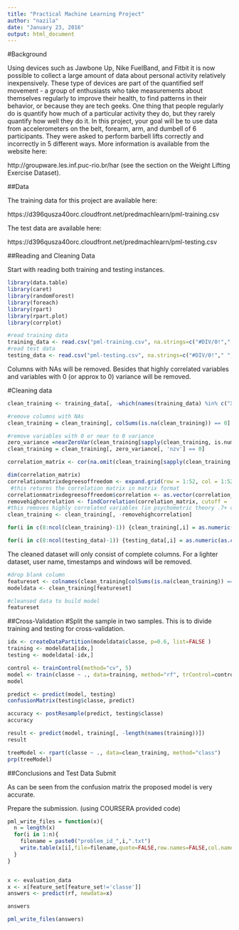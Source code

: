```yaml
---
title: "Practical Machine Learning Project"
author: "nazila"
date: "January 23, 2016"
output: html_document
---
```


#Background

Using devices such as Jawbone Up, Nike FuelBand, and Fitbit it is now possible to collect a large amount of data about personal activity relatively inexpensively. These type of devices are part of the quantified self movement - a group of enthusiasts who take measurements about themselves regularly to improve their health, to find patterns in their behavior, or because they are tech geeks. One thing that people regularly do is quantify how much of a particular activity they do, but they rarely quantify how well they do it. In this project, your goal will be to use data from accelerometers on the belt, forearm, arm, and dumbell of 6 participants. They were asked to perform barbell lifts correctly and incorrectly in 5 different ways. More information is available from the website here:

http://groupware.les.inf.puc-rio.br/har (see the section on the Weight Lifting Exercise Dataset). 

##Data 

The training data for this project are available here: 

https://d396qusza40orc.cloudfront.net/predmachlearn/pml-training.csv

The test data are available here: 

https://d396qusza40orc.cloudfront.net/predmachlearn/pml-testing.csv


##Reading and Cleaning Data

Start with reading both training and testing instances. 


```r
library(data.table)
library(caret)
library(randomForest)
library(foreach)
library(rpart)
library(rpart.plot)
library(corrplot)
```

```r
#read training data
training_data <- read.csv("pml-training.csv", na.strings=c("#DIV/0!"," ", "", "NA", "NAs", "NULL"))
#read test data
testing_data <- read.csv("pml-testing.csv", na.strings=c("#DIV/0!"," ", "", "NA", "NAs", "NULL"))
```

Columns with NAs will be removed. Besides that highly correlated variables and variables with 0 (or approx to 0) variance will be removed. 

#Cleaning data

```r
clean_training <- training_data[, -which(names(training_data) %in% c("X", "user_name", "raw_timestamp_part_1", "raw_timestamp_part_2", "cvtd_timestamp", "new_window", "num_window"))]

#remove columns with NAs
clean_training = clean_training[, colSums(is.na(clean_training)) == 0]

#remove variables with 0 or near to 0 variance
zero_variance =nearZeroVar(clean_training[sapply(clean_training, is.numeric)], saveMetrics=TRUE)
clean_training = clean_training[, zero_variance[, 'nzv'] == 0]

correlation_matrix <- cor(na.omit(clean_training[sapply(clean_training, is.numeric)]))

dim(correlation_matrix)
correlationmatrixdegreesoffreedom <- expand.grid(row = 1:52, col = 1:52)
 #this returns the correlation matrix in matrix format
correlationmatrixdegreesoffreedom$correlation <- as.vector(correlation_matrix)
removehighcorrelation <- findCorrelation(correlation_matrix, cutoff = .7, verbose = TRUE)
#this removes highly correlated variables (in psychometric theory .7+ correlation is a high correlation)
clean_training <- clean_training[, -removehighcorrelation] 

```


```r

for(i in c(8:ncol(clean_training)-1)) {clean_training[,i] = as.numeric(as.character(clean_training[,i]))}

for(i in c(8:ncol(testing_data)-1)) {testing_data[,i] = as.numeric(as.character(testing_data[,i]))}
```

The cleaned dataset will only consist of complete columns. For a lighter dataset, user name, timestamps and windows will be removed.

```r
#drop blank column
featureset <- colnames(clean_training[colSums(is.na(clean_training)) == 0])[-(1:7)]
modeldata <- clean_training[featureset]

#cleansed data to build model
featureset
```



##Cross-Validation
#Split the sample in two samples. This is to divide training and testing for cross-validation.

```r
idx <- createDataPartition(modeldata$classe, p=0.6, list=FALSE )
training <- modeldata[idx,]
testing <- modeldata[-idx,]

control <- trainControl(method="cv", 5)
model <- train(classe ~ ., data=training, method="rf", trControl=control, ntree=250)
model

predict <- predict(model, testing)
confusionMatrix(testing$classe, predict)

accuracy <- postResample(predict, testing$classe)
accuracy

result <- predict(model, training[, -length(names(training))])
result

treeModel <- rpart(classe ~ ., data=clean_training, method="class")
prp(treeModel) 
```

##Conclusions and Test Data Submit

As can be seen from the confusion matrix the proposed model is very accurate. 

Prepare the submission. (using COURSERA provided code)

```r
pml_write_files = function(x){
  n = length(x)
  for(i in 1:n){
    filename = paste0("problem_id_",i,".txt")
    write.table(x[i],file=filename,quote=FALSE,row.names=FALSE,col.names=FALSE)
  }
}


x <- evaluation_data
x <- x[feature_set[feature_set!='classe']]
answers <- predict(rf, newdata=x)

answers

pml_write_files(answers)
```